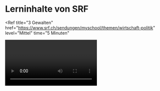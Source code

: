 
# Lerninhalte von SRF

<Ref
  title="3 Gewalten"
  href="https://www.srf.ch/sendungen/myschool/themen/wirtschaft-politik"
  level="Mittel"
  time="5 Minuten"
>
  <Video url="https://www.srf.ch/play/tv/srf-myschool/video/3-gewalten?urn=urn:srf:video:e5e3474b-c7a3-4ab2-ae79-52672cbbb981" />
</Ref>

<Ref
  title="Mitbestimmen"
  href="https://www.srf.ch/sendungen/myschool/themen/wirtschaft-politik"
  level="Einfach"
  time="5 Minuten"
>
  <Video url="https://www.srf.ch/play/tv/srf-myschool/video/mitbestimmen?urn=urn:srf:video:c835207a-2160-472c-be57-38ef4c6c8a00" />
</Ref>

<Ref
  title="Föderalismus"
  href="https://www.srf.ch/sendungen/myschool/themen/wirtschaft-politik"
  lelvel=""
  time="5 Minuten"
>
  <Video url="https://www.srf.ch/play/tv/srf-myschool/video/foederalismus?urn=urn:srf:video:72c55ab4-bb34-4a9e-89bb-3f0e213aee28" />
</Ref>

<Ref title="Mein erstes Mal wählen" href="https://www.srf.ch/sendungen/myschool/mein-erstes-mal-waehlen-2" level="Einfach" time="15 Minuten">

<Video url="https://www.srf.ch/play/tv/srf-myschool/video/mein-erstes-mal-waehlen?id=a9554880-3147-4c13-b7ac-8bc7047692eb" />

#### Stichwörter

_Wahlen, Parlamentswahl, Abstimmungen, Proporzwahl, Majorzwahl, Kumulieren, Panaschieren, Wahlzettel, Urne, Ständerat, Nationalrat, Gemeinden, Bund_

</Ref>

<br />
<br />
<br />

<Ref title="Das Zweiparteiensystem der USA" href="https://srf.ch/play/tv/redirect/detail/d4b2701b-297e-44bc-9b78-73b7b8a3b247" level="Einfach" time="10 Minuten">

Das untenstehende Video von SRF erklärt auf witzige und einfache Weise, warum das Majorzsystem in den USA zwingend zu einem Zweiparteien-System führt.

<Video url="https://srf.ch/play/tv/redirect/detail/d4b2701b-297e-44bc-9b78-73b7b8a3b247" />

<Info type="info">
  Diskussion mit den Schülern über Vor- und Nachteile des Schweizer
  Proporzsystems gegenüber dem amerikanischen Majorzsystem
</Info>
</Ref>
